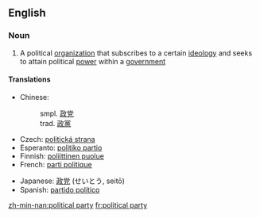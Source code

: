 ==English==
{{wikipedia}}
===Noun===
{{en-noun|sg=[[political]] [[party]]}}

# A political [[organization]] that subscribes to a certain [[ideology]] and seeks to attain political [[power]] within a [[government]]

====Translations====
{{trans-top|political organization}}
* Chinese: 
*: smpl. [[政党]]
*: trad. [[政黨]]
* Czech: [[politická strana]] {{f}}
* Esperanto: [[politiko partio]]
* Finnish: [[poliittinen puolue]]
* French: [[parti politique]]
{{trans-mid}}
* Japanese: [[政党]] (せいとう, seitō)
* Spanish: [[partido político]]
{{trans-bottom}}

[[zh-min-nan:political party]]
[[fr:political party]]